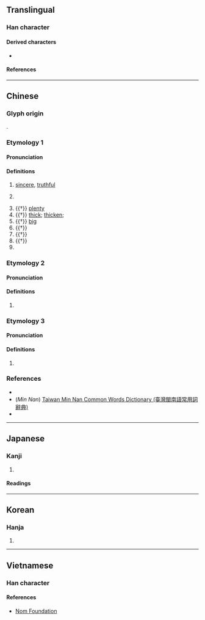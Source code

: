 {{character info}}
==Translingual==

===Han character===
{{Han char|rn=8|rad=亠|as=11|sn=13|four=00106|canj=YWRM|ids=⿱㐭旦}}

====Derived characters====
* {{l|mul|[[顫]]/[[颤]], [[擅]], [[壇]], [[膻]], [[檀]], [[嬗]], [[氊]], [[氈]], [[儃]], [[饘]]/[[𫗴]], [[鸇]]/[[鹯]], [[𧾍]], [[䁴]], [[驙]]/[[𫘰]], [[澶]], [[鱣]]/[[鳣]], [[蟺]], [[𨭖]]/[[𫔑]], [[繵]]/[[𬙉]], [[㣶]], [[䄠]], [[䆄]], [[䁴]], [[䃪]], [[譠]], [[旜]], [[勯]], [[皽]], [[㔊]]}}

====References====
{{Han ref|kx=0089.200|dkj=00328|hdz=10291.060|uh=4EB6}}

----

==Chinese==
{{zh-forms}}

===Glyph origin===
{{Han etym}}
{{Han compound|㐭|旦|c1=s|c2=p|ls=psc}}.

===Etymology 1===

====Pronunciation====
{{zh-pron
|m=dǎn,dàn
|c=taan2,daan6
|h=pfs=
|md=
|mn=chiⁿ
|w=
|mc=y
|oc=y
|cat=a,n
}}

====Definitions====
{{zh-hanzi}}

# {{lb|zh|literary}} [[sincere]], [[truthful]] <!-- [1]《廣韻·上聲》亶：信也，厚也，大也，多也，穀也，俗作亶。多旱切，又遮連切，八。 [2]《康熙字典》亶:『《唐韻》多旱切《集韻》《韻會》黨旱切《正韻》多𥳑切，𠀤音僤。信也。』-->
# {{lb|zh|literary}} {{alt form|zh|但||[[just]]; [[but]]}}
# {{†}} {{lb|zh|of grains}} [[plenty]]
# {{†}} [[thick]]; [[thicken]]; {{alt form|zh|單|nocap=y}}
# {{†}} [[big]] <!-- 《廣韻》亶：大也 -->
# {{†}} {{alt form|zh|𤺺||to [[fall ill]]}}
# {{†}} {{alt form|zh|袒||[[bare]]}}
# {{†}} {{alt form|zh|殫||to [[exhaust]]}}
# {{surname|zh}}

===Etymology 2===

====Pronunciation====
{{zh-pron
|m=zhān
|c=sin4
|mc=
|oc=
|ma=
|cat=
}}

====Definitions====
{{zh-hanzi}}

# {{alt form|zh|邅}} <!--《康熙字典》亶:『...《集韻》張連切，音鱣。屯亶，難行不進貌。《正譌》別作迍邅，非。又與但同。...』-->

===Etymology 3===

====Pronunciation====
{{zh-pron
|m=chán
|c=sin6
|mc=
|oc=
|ma=
|cat=
}}

====Definitions====
{{zh-hanzi}}

# {{alt form|zh|𦒜||to [[fly]]}} <!--《康熙字典》亶:『...《集韻》時連切，音蟬。《山海經》有亶爰山。又與𦒜同。《揚雄·蜀都賦》堪巖亶翔。』-->

===References===
* {{R:yue:Hanzi}}
* (''Min Nan'') [http://twblg.dict.edu.tw/holodict_new/default.jsp Taiwan Min Nan Common Words Dictionary (臺灣閩南語常用詞辭典)]
* {{R:DKJ}}

----

==Japanese==

===Kanji===
{{ja-kanji|grade=|rs=亠11}}

# {{rfdef|ja|sort=亠11}}

====Readings====
{{ja-readings
|goon=たん, ぜん
|kanon=たん, せん
|kun=あつい, まこと
}}

----

==Korean==

===Hanja===
{{ko-hanja|hangeul=[[단]], [[선]]|rv=dan, seon|mr=tan, sŏn|y=tan, sen}}

# {{rfdef|ko|sort=亠11}}

----

==Vietnamese==
{{vi-hantutab}}

===Han character===
{{vi-readings|reading=đàn|rs=亠11}}

====References====
* [http://nomfoundation.org/common/nom_details.php?codepoint=4eb6 Nom Foundation]